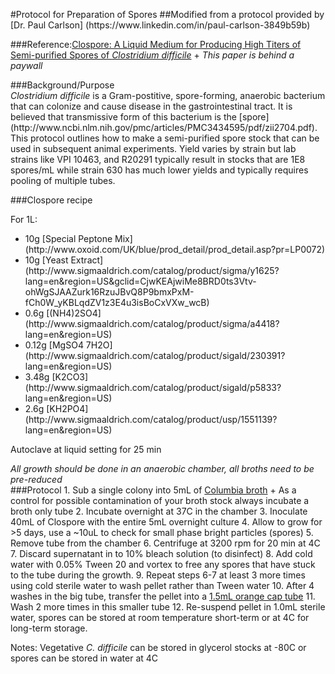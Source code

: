 #Protocol for Preparation of Spores
##Modified from a protocol provided by [Dr. Paul Carlson] (https://www.linkedin.com/in/paul-carlson-3849b59b) 

###Reference:[Clospore: A Liquid Medium for Producing High Titers of Semi-purified Spores of *Clostridium difficile*](http://www.ingentaconnect.com/content/aoac/jaoac/2011/00000094/00000002/art00031?trendmd-shared=0) 
+ *This paper is behind a paywall*
 
###Background/Purpose  
 *Clostridium difficile* is a Gram-postitive, spore-forming,  anaerobic bacterium that can colonize and cause disease in the gastrointestinal tract. 
It is believed that transmissive form of this bacterium is the [spore] (http://www.ncbi.nlm.nih.gov/pmc/articles/PMC3434595/pdf/zii2704.pdf).
This protocol outlines how to make a semi-purified spore stock that can be used in subsequent animal experiments. Yield varies by strain but lab strains like VPI 10463, and R20291 typically result in stocks that are 1E8 spores/mL while strain 630 has much lower yields and typically requires pooling of multiple tubes.  



###Clospore recipe

For 1L:

+ 10g [Special Peptone Mix] (http://www.oxoid.com/UK/blue/prod_detail/prod_detail.asp?pr=LP0072)
+ 10g [Yeast Extract] (http://www.sigmaaldrich.com/catalog/product/sigma/y1625?lang=en&region=US&gclid=CjwKEAjwiMe8BRD0ts3Vtv-ohWgSJAAZurk16RzuJBvQ8P9bmxPxM-fCh0W_yKBLqdZV1z3E4u3isBoCxVXw_wcB)
+ 0.6g [(NH4)2SO4] (http://www.sigmaaldrich.com/catalog/product/sigma/a4418?lang=en&region=US)
+ 0.12g  [MgSO4 7H2O] (http://www.sigmaaldrich.com/catalog/product/sigald/230391?lang=en&region=US)
+ 3.48g [K2CO3] (http://www.sigmaaldrich.com/catalog/product/sigald/p5833?lang=en&region=US)
+ 2.6g [KH2PO4] (http://www.sigmaaldrich.com/catalog/product/usp/1551139?lang=en&region=US)

Autoclave at liquid setting for 25 min

*All growth should be done in an anaerobic chamber, all broths need to be pre-reduced*  
###Protocol
1. Sub a single colony into 5mL of [Columbia broth](http://www.bd.com/ds/productCenter/294420.asp)
	+ As a control for possible contamination of your broth stock always incubate a broth only tube 
2. Incubate overnight at 37C in the chamber 
3. Inoculate 40mL of Clospore with the entire 5mL overnight culture
4. Allow to grow for >5 days, use a ~10uL to check for small phase bright particles (spores)
5. Remove tube from the chamber 
6. Centrifuge at 3200 rpm for 20 min at 4C
7. Discard supernatant in to 10% bleach solution (to disinfect) 
8. Add cold water with 0.05% Tween 20 and vortex to free any spores that have stuck to the tube during the growth. 
9. Repeat steps 6-7 at least 3 more times using  cold sterile water to wash  pellet rather than Tween water
10. After 4 washes in the big tube, transfer the pellet into a [1.5mL orange cap tube](https://catalog2.corning.com/LifeSciences/en-US/Shopping/ProductDetails.aspx?productid=430909(Lifesciences))
11. Wash 2 more times in this smaller tube 
12. Re-suspend pellet in 1.0mL sterile water, spores can be stored at room temperature short-term or at 4C for long-term storage. 


Notes: Vegetative *C. difficile* can be stored in glycerol stocks at -80C or spores can be stored in water at 4C 

